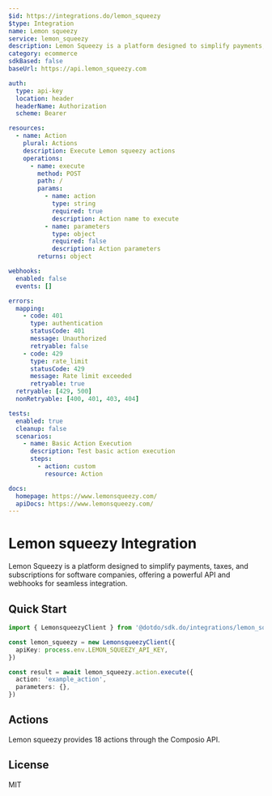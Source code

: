 ```yaml
---
$id: https://integrations.do/lemon_squeezy
$type: Integration
name: Lemon squeezy
service: lemon_squeezy
description: Lemon Squeezy is a platform designed to simplify payments, taxes, and subscriptions for software companies, offering a powerful API and webhooks for seamless integration.
category: ecommerce
sdkBased: false
baseUrl: https://api.lemon_squeezy.com

auth:
  type: api-key
  location: header
  headerName: Authorization
  scheme: Bearer

resources:
  - name: Action
    plural: Actions
    description: Execute Lemon squeezy actions
    operations:
      - name: execute
        method: POST
        path: /
        params:
          - name: action
            type: string
            required: true
            description: Action name to execute
          - name: parameters
            type: object
            required: false
            description: Action parameters
        returns: object

webhooks:
  enabled: false
  events: []

errors:
  mapping:
    - code: 401
      type: authentication
      statusCode: 401
      message: Unauthorized
      retryable: false
    - code: 429
      type: rate_limit
      statusCode: 429
      message: Rate limit exceeded
      retryable: true
  retryable: [429, 500]
  nonRetryable: [400, 401, 403, 404]

tests:
  enabled: true
  cleanup: false
  scenarios:
    - name: Basic Action Execution
      description: Test basic action execution
      steps:
        - action: custom
          resource: Action

docs:
  homepage: https://www.lemonsqueezy.com/
  apiDocs: https://www.lemonsqueezy.com/
---
```


# Lemon squeezy Integration

Lemon Squeezy is a platform designed to simplify payments, taxes, and subscriptions for software companies, offering a powerful API and webhooks for seamless integration.

## Quick Start

```typescript
import { LemonsqueezyClient } from '@dotdo/sdk.do/integrations/lemon_squeezy'

const lemon_squeezy = new LemonsqueezyClient({
  apiKey: process.env.LEMON_SQUEEZY_API_KEY,
})

const result = await lemon_squeezy.action.execute({
  action: 'example_action',
  parameters: {},
})
```

## Actions

Lemon squeezy provides 18 actions through the Composio API.

## License

MIT
